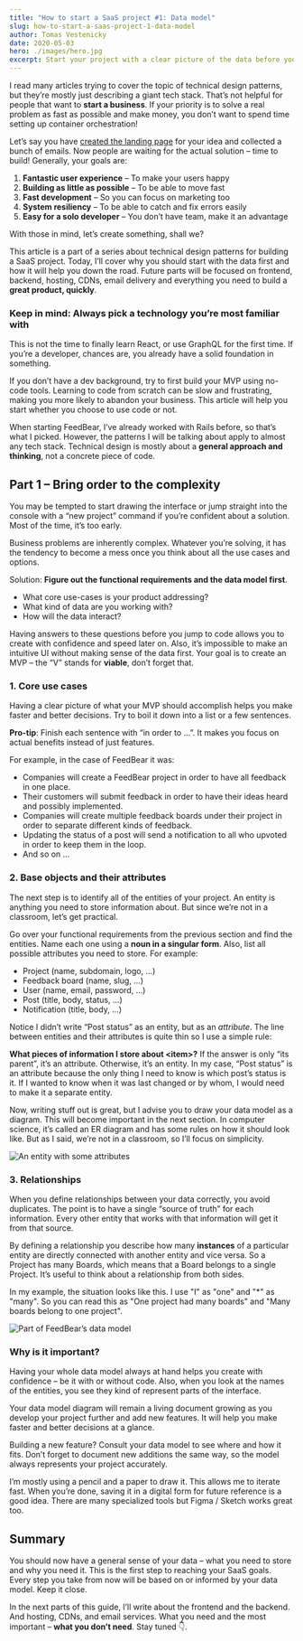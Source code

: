 ```yaml
---
title: "How to start a SaaS project #1: Data model"
slug: how-to-start-a-saas-project-1-data-model
author: Tomas Vestenicky
date: 2020-05-03
hero: ./images/hero.jpg
excerpt: Start your project with a clear picture of the data before you jump to code to make fast and confident decisions later on.
---
```


I read many articles trying to cover the topic of technical design patterns, but they’re mostly just describing a giant tech stack. That’s not helpful for people that want to **start a business**. If your priority is to solve a real problem as fast as possible and make money, you don’t want to spend time setting up container orchestration!

Let’s say you have [created the landing page](https://www.lunadio.com/blog/guide-to-a-perfect-landing-page-content) for your idea and collected a bunch of emails. Now people are waiting for the actual solution – time to build! Generally, your goals are:

1. **Fantastic user experience** – To make your users happy
2. **Building as little as possible** – To be able to move fast
3. **Fast development** – So you can focus on marketing too
4. **System resiliency** – To be able to catch and fix errors easily
5. **Easy for a solo developer** – You don’t have team, make it an advantage

With those in mind, let’s create something, shall we?

This article is a part of a series about technical design patterns for building a SaaS project. Today, I’ll cover why you should start with the data first and how it will help you down the road. Future parts will be focused on frontend, backend, hosting, CDNs, email delivery and everything you need to build a **great product, quickly**.

### Keep in mind: Always pick a technology you’re most familiar with

This is not the time to finally learn React, or use GraphQL for the first time. If you’re a developer, chances are, you already have a solid foundation in something.

If you don’t have a dev background, try to first build your MVP using no-code tools. Learning to code from scratch can be slow and frustrating, making you more likely to abandon your business. This article will help you start whether you choose to use code or not.

When starting FeedBear, I’ve already worked with Rails before, so that’s what I picked. However, the patterns I will be talking about apply to almost any tech stack. Technical design is mostly about a **general approach and thinking**, not a concrete piece of code.

## Part 1 – Bring order to the complexity

You may be tempted to start drawing the interface or jump straight into the console with a “new project” command if you’re confident about a solution. Most of the time, it’s too early.

Business problems are inherently complex. Whatever you’re solving, it has the tendency to become a mess once you think about all the use cases and options.

Solution: **Figure out the functional requirements and the data model first**.

- What core use-cases is your product addressing?
- What kind of data are you working with?
- How will the data interact?

Having answers to these questions before you jump to code allows you to create with confidence and speed later on. Also, it’s impossible to make an intuitive UI without making sense of the data first. Your goal is to create an MVP – the “V” stands for **viable**, don’t forget that.

### 1. Core use cases

Having a clear picture of what your MVP should accomplish helps you make faster and better decisions. Try to boil it down into a list or a few sentences.

**Pro-tip**: Finish each sentence with “in order to …”. It makes you focus on actual benefits instead of just features.

For example, in the case of FeedBear it was:

- Companies will create a FeedBear project in order to have all feedback in one place.
- Their customers will submit feedback in order to have their ideas heard and possibly implemented.
- Companies will create multiple feedback boards under their project in order to separate different kinds of feedback.
- Updating the status of a post will send a notification to all who upvoted in order to keep them in the loop.
- And so on …

### 2. Base objects and their attributes

The next step is to identify all of the entities of your project. An entity is anything you need to store information about. But since we’re not in a classroom, let’s get practical.

Go over your functional requirements from the previous section and find the entities. Name each one using a **noun in a singular form**. Also, list all possible attributes you need to store. For example:

- Project (name, subdomain, logo, …)
- Feedback board (name, slug, …)
- User (name, email, password, …)
- Post (title, body, status, …)
- Notification (title, body, …)

Notice I didn’t write “Post status” as an entity, but as an _attribute_. The line between entities and their attributes is quite thin so I use a simple rule:

**What pieces of information I store about &lt;item\>?** If the answer is only “its parent”, it’s an attribute. Otherwise, it’s an entity. In my case, “Post status” is an attribute because the only thing I need to know is which post’s status is it. If I wanted to know when it was last changed or by whom, I would need to make it a separate entity.

Now, writing stuff out is great, but I advise you to draw your data model as a diagram. This will become important in the next section. In computer science, it’s called an ER diagram and has some rules on how it should look like. But as I said, we’re not in a classroom, so I’ll focus on simplicity.

![An entity with some attributes](./images/entity.png)

### 3. Relationships

When you define relationships between your data correctly, you avoid duplicates. The point is to have a single “source of truth” for each information. Every other entity that works with that information will get it from that source.

By defining a relationship you describe how many **instances** of a particular entity are directly connected with another entity and vice versa. So a Project has many Boards, which means that a Board belongs to a single Project. It’s useful to think about a relationship from both sides.

In my example, the situation looks like this. I use "I" as "one" and "\*" as "many". So you can read this as "One project had many boards" and "Many boards belong to one project".

![Part of FeedBear’s data model](./images/model.png)

### Why is it important?

Having your whole data model always at hand helps you create with confidence – be it with or without code. Also, when you look at the names of the entities, you see they kind of represent parts of the interface.

Your data model diagram will remain a living document growing as you develop your project further and add new features. It will help you make faster and better decisions at a glance.

Building a new feature? Consult your data model to see where and how it fits. Don’t forget to document new additions the same way, so the model always represents your project accurately.

I’m mostly using a pencil and a paper to draw it. This allows me to iterate fast. When you’re done, saving it in a digital form for future reference is a good idea. There are many specialized tools but Figma / Sketch works great too.

## Summary

You should now have a general sense of your data – what you need to store and why you need it. This is the first step to reaching your SaaS goals. Every step you take from now will be based on or informed by your data model. Keep it close.

In the next parts of this guide, I’ll write about the frontend and the backend. And hosting, CDNs, and email services. What you need and the most important – **what you don’t need**. Stay tuned 👇.
